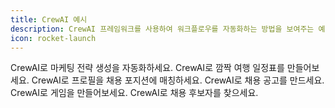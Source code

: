```yaml
---
title: CrewAI 예시
description: CrewAI 프레임워크를 사용하여 워크플로우를 자동화하는 방법을 보여주는 예시 모음입니다.
icon: rocket-launch
---
```


<CardGroup cols={3}>
  <Card
  title="마케팅 전략"
  color="#F3A78B"
  href="https://github.com/crewAIInc/crewAI-examples/tree/main/marketing_strategy"
  icon="bullhorn"
    iconType="solid"
  >
    CrewAI로 마케팅 전략 생성을 자동화하세요.
  </Card>
  <Card
    title="깜짝 여행"
    color="#F3A78B"
    href="https://github.com/crewAIInc/crewAI-examples/tree/main/surprise_trip"
    icon="plane"
      iconType="duotone"
    >
      CrewAI로 깜짝 여행 일정표를 만들어보세요.
    </Card>
    <Card
    title="프로필과 포지션 매칭"
    color="#F3A78B"
    href="https://github.com/crewAIInc/crewAI-examples/tree/main/match_profile_to_positions"
    icon="linkedin"
      iconType="duotone"
    >
      CrewAI로 프로필을 채용 포지션에 매칭하세요.
    </Card>
    <Card
    title="채용 공고 생성"
    color="#F3A78B"
    href="https://github.com/crewAIInc/crewAI-examples/tree/main/job-posting"
    icon="newspaper"
      iconType="duotone"
    >
      CrewAI로 채용 공고를 만드세요.
    </Card>
    <Card
    title="게임 생성기"
    color="#F3A78B"
    href="https://github.com/crewAIInc/crewAI-examples/tree/main/game-builder-crew"
    icon="gamepad"
      iconType="duotone"
    >
      CrewAI로 게임을 만들어보세요.
    </Card>
    <Card
    title="채용 후보자 찾기"
    color="#F3A78B"
    href="https://github.com/crewAIInc/crewAI-examples/tree/main/recruitment"
    icon="user-group"
      iconType="duotone"
    >
      CrewAI로 채용 후보자를 찾으세요.
    </Card>
</CardGroup>